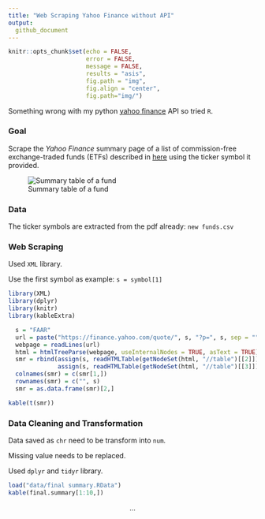 ```yaml
---
title: "Web Scraping Yahoo Finance without API"
output: 
  github_document
---
```


```r
knitr::opts_chunk$set(echo = FALSE, 
                      error = FALSE, 
                      message = FALSE, 
                      results = "asis",
                      fig.path = "img",
                      fig.align = "center",
                      fig.path="img/")

```

Something wrong with my python [yahoo finance](https://pypi.python.org/pypi/yahoo-finance/1.1.4) API so tried `R`.

### Goal

Scrape the *Yahoo Finance* summary page of a list of commission-free exchange-traded funds (ETFs) described in [here](https://www.tdameritrade.com/retail-en_us/resources/pdf/TDA1000835.pdf) using the ticker symbol it provided.

![Summary table of a fund](img/summary.PNG)

### Data

The ticker symbols are extracted from the pdf already: `new funds.csv`

### Web Scraping

Used `XML` library.

Use the first symbol as example: `s = symbol[1]`

```r
library(XML)
library(dplyr)
library(knitr)
library(kableExtra)

  s = "FAAR"
  url = paste("https://finance.yahoo.com/quote/", s, "?p=", s, sep = "")
  webpage = readLines(url)
  html = htmlTreeParse(webpage, useInternalNodes = TRUE, asText = TRUE)
  smr = rbind(assign(s, readHTMLTable(getNodeSet(html, "//table")[[2]])), 
              assign(s, readHTMLTable(getNodeSet(html, "//table")[[3]]))) %>% t()
  colnames(smr) = c(smr[1,])
  rownames(smr) = c("", s)
  smr = as.data.frame(smr)[2,]

kable(t(smr))
```

### Data Cleaning and Transformation

Data saved as `chr` need to be transform into `num`.

Missing value needs to be replaced.

Used `dplyr` and `tidyr` library.

```r
load("data/final summary.RData")
kable(final.summary[1:10,])
```

$$...$$